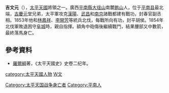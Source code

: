 '''吉文元'''（{{bd|？||1854年|catIdx=J}}），[[太平天國|太平天國]]將領之一。廣西[[平南縣|平南縣]][[大瑶山|大瑶山]]南麓[[鹏山|鹏山]]人，位于[[平南县|平南县]]最北端，[[吉慶元|吉慶元]]堂兄弟，太平軍攻克[[漢陽|漢陽]]、[[武昌|武昌]]和[[南京|南京]]諸戰都建有戰功，封春官副丞相。1853年他和[[林鳳祥|林鳳祥]]、[[李開芳|李開芳]]等統兵北伐，每戰所向有功，封平胡侯。1854年北伐軍敗退困守[[阜城|阜城]]時，親自指揮。額角中砲傷後繼續戰鬥，結果腰部又中數箭，最終落馬身亡。

==參考資料==
*[[羅爾綱|羅爾綱]]著，《太平天國史》史卷二纪年。

{{DEFAULTSORT:J}}
[[category:太平天國人物|category:太平天國人物]]
[[Category:太平天国战争身亡者|Category:太平天国战争身亡者]]
[[category:吉姓|W文]]
[[Category:平南人|Category:平南人]]